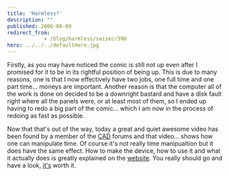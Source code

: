 ```yaml
---
title: 'Harmless?'
description: ""
published: 2006-08-09
redirect_from: 
            - /blog/harmless/swizec/390
hero: ../../../defaultHero.jpg
---
```


Firstly, as you may have noticed the comic is still not up even after I promised for it to be in its rightful position of being up. This is due to many reasons, one is that I now effectively have two jobs, one full time and one part time... moneys are important. Another reason is that the computer all of the work is done on decided to be a downright bastard and have a disk fault right where all the panels were, or at least most of them, so I ended up having to redo a big part of the comic... which I am now in the process of redoing as fast as possible.

Now that that's out of the way, today a great and quiet awesome video has been found by a member of the [CAD](http://cad-forums.com) forums and that video... shows how one can manipulate time. Of course it's not really time manipualtion but it does have the same effect. How to make the device, how to use it and what it actually does is greatly explained on the [website](http://cre.ations.net/creation/44). You really should go and have a look, [it's](http://cre.ations.net/creation/44) worth it.
